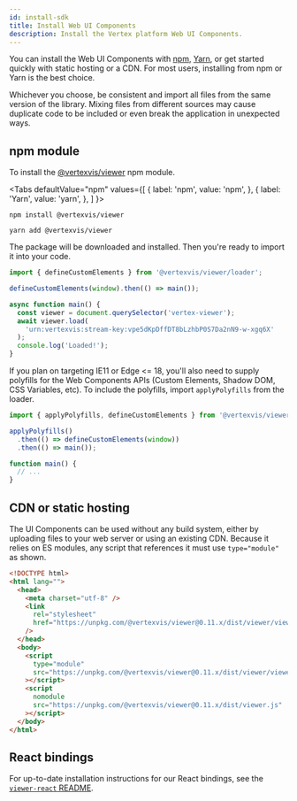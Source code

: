 ```yaml
---
id: install-sdk
title: Install Web UI Components
description: Install the Vertex platform Web UI Components.
---
```



You can install the Web UI Components with [npm](https://www.npmjs.com/get-npm), [Yarn](https://classic.yarnpkg.com/en/docs/install/), or get started quickly with static hosting or a CDN. For most users, installing from npm or Yarn is the best choice.

Whichever you choose, be consistent and import all files from the same version of the library. Mixing files from different sources may cause duplicate code to be included or even break the application in unexpected ways.

## npm module

To install the [@vertexvis/viewer](https://www.npmjs.com/package/@vertexvis/viewer) npm module.

<Tabs
  defaultValue="npm"
  values={[
    { label: 'npm', value: 'npm', },
    { label: 'Yarn', value: 'yarn', },
  ]
}>
<TabItem value="npm">

```shell
npm install @vertexvis/viewer
```

</TabItem>
<TabItem value="yarn">

```shell
yarn add @vertexvis/viewer
```

</TabItem>
</Tabs>

The package will be downloaded and installed. Then you're ready to import it into your code.

```js
import { defineCustomElements } from '@vertexvis/viewer/loader';

defineCustomElements(window).then(() => main());

async function main() {
  const viewer = document.querySelector('vertex-viewer');
  await viewer.load(
    'urn:vertexvis:stream-key:vpe5dKpDffDT8bLzhbP0S7Da2nN9-w-xgq6X'
  );
  console.log('Loaded!');
}
```

If you plan on targeting IE11 or Edge <= 18, you'll also need to supply polyfills for the Web Components APIs (Custom Elements, Shadow DOM, CSS Variables, etc). To include the polyfills, import `applyPolyfills` from the loader.

```js
import { applyPolyfills, defineCustomElements } from '@vertexvis/viewer/loader';

applyPolyfills()
  .then(() => defineCustomElements(window))
  .then(() => main());

function main() {
  // ...
}
```

## CDN or static hosting

The UI Components can be used without any build system, either by uploading files to your web server or using an existing CDN. Because it relies on ES modules, any script that references it must use `type="module"` as shown.

```html
<!DOCTYPE html>
<html lang="">
  <head>
    <meta charset="utf-8" />
    <link
      rel="stylesheet"
      href="https://unpkg.com/@vertexvis/viewer@0.11.x/dist/viewer/viewer.css"
    />
  </head>
  <body>
    <script
      type="module"
      src="https://unpkg.com/@vertexvis/viewer@0.11.x/dist/viewer/viewer.esm.js"
    ></script>
    <script
      nomodule
      src="https://unpkg.com/@vertexvis/viewer@0.11.x/dist/viewer.js"
    ></script>
  </body>
</html>
```

## React bindings

For up-to-date installation instructions for our React bindings, see the [`viewer-react` README](https://github.com/Vertexvis/vertex-web-sdk/tree/master/packages/viewer-react).
